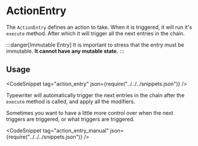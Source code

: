 
# ActionEntry

The `ActionEntry` defines an action to take. When it is triggered, it will run it's `execute` method.
After which it will trigger all the next entries in the chain.

:::danger[Immutable Entry]
It is important to stress that the entry must be immutable.
**It cannot have any mutable state.**
:::

## Usage
<CodeSnippet tag="action_entry" json={require("../../../snippets.json")} />

Typewriter will automatically trigger the next entries in the chain after the `execute` method is called, and apply all the modifiers.

Sometimes you want to have a little more control over when the next triggers are triggered, or what triggers are triggered.

<CodeSnippet tag="action_entry_manual" json={require("../../../snippets.json")} />
